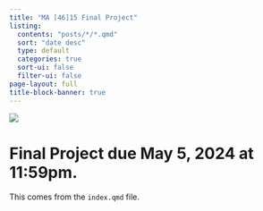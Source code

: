 ```yaml
---
title: "MA [46]15 Final Project"
listing:
  contents: "posts/*/*.qmd"
  sort: "date desc"
  type: default
  categories: true
  sort-ui: false
  filter-ui: false
page-layout: full
title-block-banner: true
---
```


![](images/image_index.jpg)

# Final Project due May 5, 2024 at 11:59pm.

This comes from the `index.qmd` file.

